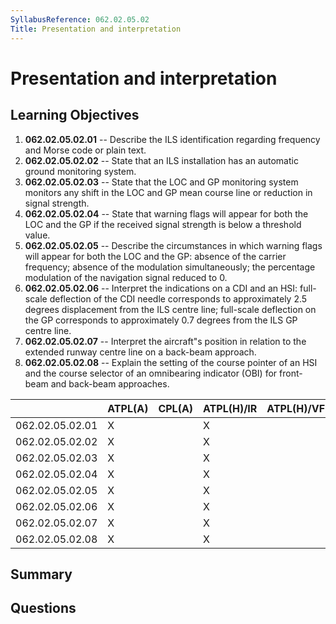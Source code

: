 ```yaml
---
SyllabusReference: 062.02.05.02
Title: Presentation and interpretation
---
```


# Presentation and interpretation

## Learning Objectives

1.  **062.02.05.02.01** -- Describe the ILS identification regarding frequency
    and Morse code or plain text.
2.  **062.02.05.02.02** -- State that an ILS installation has an automatic ground
    monitoring system.
3.  **062.02.05.02.03** -- State that the LOC and GP monitoring system monitors
    any shift in the LOC and GP mean course line or reduction in signal strength.
4.  **062.02.05.02.04** -- State that warning flags will appear for both the LOC
    and the GP if the received signal strength is below a threshold value.
5.  **062.02.05.02.05** -- Describe the circumstances in which warning flags will
    appear for both the LOC and the GP: absence of the carrier frequency; absence
    of the modulation simultaneously; the percentage modulation of the navigation
    signal reduced to 0.
6.  **062.02.05.02.06** -- Interpret the indications on a CDI and an HSI:
    full-scale deflection of the CDI needle corresponds to approximately 2.5
    degrees displacement from the ILS centre line; full-scale deflection on the
    GP corresponds to approximately 0.7 degrees from the ILS GP centre line.
7.  **062.02.05.02.07** -- Interpret the aircraft"s position in relation to the
    extended runway centre line on a back-beam approach.
8.  **062.02.05.02.08** -- Explain the setting of the course pointer of an HSI
    and the course selector of an omnibearing indicator (OBI) for front-beam and
    back-beam approaches.

|                 | ATPL(A) | CPL(A) | ATPL(H)/IR | ATPL(H)/VFR | CPL(H) | IR | CBIR(A) |
| --------------- | ------- | ------ | ---------- | ----------- | ------ | -- | ------- |
| 062.02.05.02.01 | X       |        | X          |             |        | X  | X       |
| 062.02.05.02.02 | X       |        | X          |             |        | X  |         |
| 062.02.05.02.03 | X       |        | X          |             |        | X  |         |
| 062.02.05.02.04 | X       |        | X          |             |        | X  | X       |
| 062.02.05.02.05 | X       |        | X          |             |        | X  |         |
| 062.02.05.02.06 | X       |        | X          |             |        | X  | X       |
| 062.02.05.02.07 | X       |        | X          |             |        | X  |         |
| 062.02.05.02.08 | X       |        | X          |             |        | X  |         |

## Summary

## Questions

